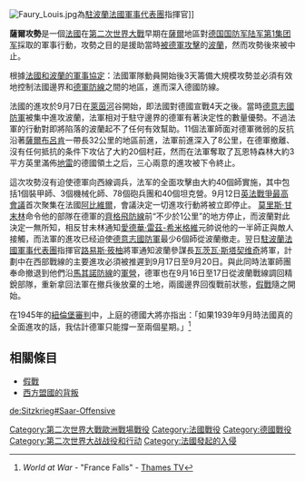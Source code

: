 {{Infobox Military Conflict
|conflict=薩爾攻勢
|partof=[[第二次世界大戰|第二次世界大戰]]
|image = [[File:Soldat_Francès_al_Saar.jpg|275px]]
|caption = 在[[薩爾蘭|薩爾蘭]]勞特巴赫凡的法軍士兵
|date=1939年9月7日—1939年9月16日
|place=[[德國|德國]][[薩爾|薩爾]]
|result=戰況膠著，法軍於9月17日全面撤回[[馬其諾防線|馬其諾防線]]
|combatant1={{flagicon|France}} [[法蘭西第三共和國|法蘭西第三共和國]]
|combatant2={{flagicon|Nazi Germany}} [[納粹德國|納粹德國]] 
|commander1={{flagicon|France}} [[莫里斯·甘末林|莫里斯·甘末林]]<br />{{flagicon|France}} [[路易斯·筱柚|路易斯·筱柚]]
|commander2={{flagicon|Nazi Germany}} [[埃爾溫·馮·維茨萊本|埃爾溫·馮·維茨萊本]]
|strength1=41個師<br />2,400輛坦克<br />4,700門火炮
|strength2=22個師<br />少於100門火炮
|casualties1=不詳
|casualties2=不詳
}}
{{Campaignbox Western Front (World War II)}}
[[Image:Faury_Louis.jpg|thumb]]為[[駐波蘭法國軍事代表團|駐波蘭法國軍事代表團]]指揮官]]

'''薩爾攻勢'''是一個[[法國|法國]]在[[第二次世界大戰|第二次世界大戰]]早期在[[薩爾|薩爾]]地區對[[德国国防军陆军第1集团军|德国国防军陆军第1集团军]]採取的軍事行動，攻勢之目的是援助當時[[波蘭戰役|被德軍攻擊]]的[[波蘭|波蘭]]，然而攻勢後來被中止。 

根據[[法國和波蘭的軍事協定|法國和波蘭的軍事協定]]：法國軍隊動員開始後3天籌備大規模攻勢並必須有效地控制法國邊界和[[齊格飛防線|德軍防線]]之間的地區，進而深入德國防線。

法國的進攻於9月7日在[[萊茵河|萊茵河]]谷開始，即法國對德國宣戰4天之後。當時[[德意志國防軍|德意志國防軍]]被集中進攻波蘭，法軍相对于駐守邊界的德軍有著決定性的數量優勢。不過法軍的行動對即將陷落的波蘭起不了任何有效幫助。11個法軍師面对德軍微弱的反抗沿著[[薩爾布呂肯|薩爾布呂肯]]一帶長32公里的地區前進，法軍前進深入了8公里，在德軍撤離、沒有任何抵抗的条件下攻佔了大約20個村莊，然而在法軍奪取了瓦恩特森林大約3平方英里滿佈[[地雷|地雷]]的德國領土之后，三心兩意的進攻被下令終止。

這次攻勢沒有迫使德軍向西線调兵，法军的全面攻擊由大約40個師實施，其中包括1個裝甲師、3個機械化師、78個砲兵團和40個坦克營。9月12日[[英法戰爭最高會議|英法戰爭最高會議]]首次聚集在法國[[阿比維爾|阿比維爾]]，會議決定一切進攻行動將被立即停止。 [[莫里斯·甘末林|莫里斯·甘末林]]命令他的部隊在德軍的[[齊格飛防線|齊格飛防線]]前“不少於1公里”的地方停止，而波蘭對此決定一無所知，相反甘未林通知[[愛德華·雷茲-希米格維|愛德華·雷茲-希米格維]]元帥说他的一半師正與敵人接觸，而法軍的進攻已经迫使[[德意志國防軍|德意志國防軍]]最少6個師從波蘭撤走。翌日[[駐波蘭法國軍事代表團|駐波蘭法國軍事代表團]]指揮官[[路易斯·筱柚|路易斯·筱柚]]將軍通知波蘭參謀長[[瓦茨瓦·斯塔契维奇|瓦茨瓦·斯塔契维奇]]將軍，計劃中在西部戰線的主要進攻必須被推遲到9月17日至9月20日。與此同時法軍師團奉命撤退到他們沿[[馬其諾防線|馬其諾防線]]的[[軍營|軍營]]，德軍也在9月16日至17日從波蘭戰線調回精銳部隊，重新拿回法軍在撤兵後放棄的土地，兩國邊界回復戰前狀態，[[假戰|假戰]]隨之開始。

在1945年的[[紐倫堡審判|紐倫堡審判]]中，上庭的德國大將{{le|齊格非·韋斯特法爾|Siegfried Westphal}}亦指出：「如果1939年9月時法國真的全面進攻的話，我估計德軍只能撐一至兩個星期。」<ref>''World at War'' - "France Falls" - [[Thames_TV|Thames TV]]</ref>

==相關條目==
* [[假戰|假戰]]
* [[西方盟國的背叛|西方盟國的背叛]]

[[Category:第二次世界大戰歐洲戰場戰役|Category:第二次世界大戰歐洲戰場戰役]]
[[Category:法國戰役|Category:法國戰役]]
[[Category:德國戰役|Category:德國戰役]]
[[Category:第二次世界大战战役和行动|Category:第二次世界大战战役和行动]]
[[Category:法國發起的入侵|Category:法國發起的入侵]]

[[de:Sitzkrieg#Saar-Offensive|de:Sitzkrieg#Saar-Offensive]]